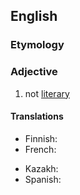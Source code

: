 ==English==

===Etymology===
{{prefix|en|non|literary}}

===Adjective===
{{en-adj|-}}

# not [[literary]]

====Translations====
{{trans-top|not literary}}
* Finnish: {{t-needed|fi}}
* French: {{t-needed|fr}}
{{trans-mid}}
* Kazakh: {{t|kk|бейәдеби}}
* Spanish: {{t-needed|es}}
{{trans-bottom}}